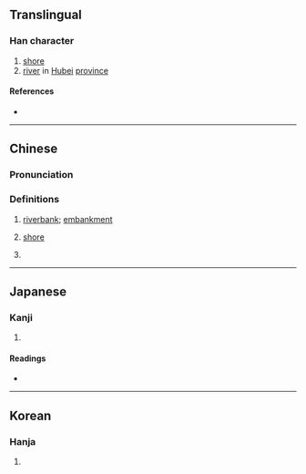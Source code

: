 {{character info}}
==Translingual==

===Han character===
{{Han char|rn=85|rad=水|as=13|sn=16|four=38118|canj=EHMO|ids=⿰氵筮}}

# [[shore]]
# [[river]] in [[Hubei]] [[province]]

====References====
* {{Han ref|kx=0653.050|dkj=18392|dj=1063.070|hdz=31759.050|uh=6FA8|ud=28584|bh=E9F5|bd=59893}}

----

==Chinese==
{{zh-forms}}

===Pronunciation===
{{zh-pron
|m=shì
|c=sai6
|mc=y
|oc=y
|ma=
|cat=n,pn
}}

===Definitions===
{{zh-hanzi}}

# {{lb|zh|literary}} [[riverbank]]; [[embankment]]
# {{lb|zh|literary}} [[shore]]
# {{n-g|Name of a river.}}

----

==Japanese==

===Kanji===
{{ja-kanji|grade=|rs=水13}}

# {{rfdef|ja|sort=水13}}

====Readings====
* {{ja-readings|on=[[せい]] (sei), [[ぜい]] (zei), [[えい]] (ei)|kun=[[つきじ]] (tsukiji)}}

----

==Korean==

===Hanja===
{{ko-hanja|hangeul=서|eumhun=|rv=seo|mr=sŏ|y=se}}

# {{rfdef|ko|sort=水13}}